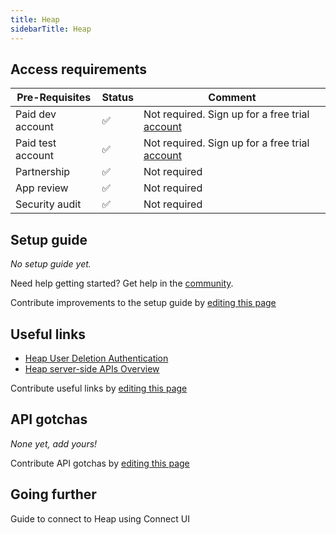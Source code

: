 ```yaml
---
title: Heap
sidebarTitle: Heap
---
```



<Overview />
<PreBuiltTooling />
<PreBuiltUseCases />

## Access requirements
| Pre-Requisites | Status | Comment|
| - | - | - |
| Paid dev account | ✅ | Not required. Sign up for a free trial [account](https://heapanalytics.com/signup?utm_placement=main_nav) |
| Paid test account | ✅ | Not required. Sign up for a free trial [account](https://heapanalytics.com/signup?utm_placement=main_nav) |
| Partnership | ✅ | Not required |
| App review | ✅ | Not required |
| Security audit | ✅ | Not required |


## Setup guide

_No setup guide yet._

<Tip>Need help getting started? Get help in the [community](https://nango.dev/slack).</Tip>

<Note>Contribute improvements to the setup guide by [editing this page](https://github.com/nangohq/nango/tree/master/docs/integrations/all/heap.mdx)</Note>


## Useful links

-   [Heap User Deletion Authentication](https://developers.heap.io/reference/user-deletion#auth)
-   [Heap server-side APIs Overview](https://developers.heap.io/reference/server-side-apis-overview)

<Note>Contribute useful links by [editing this page](https://github.com/nangohq/nango/tree/master/docs/integrations/all/heap.mdx)</Note>

## API gotchas

_None yet, add yours!_

<Note>Contribute API gotchas by [editing this page](https://github.com/nangohq/nango/tree/master/docs/integrations/all/heap.mdx)</Note>

## Going further

<Card title="Connect to Heap with an API Key" icon="link" href="/integrations/all/heap/connect" horizontal>
  Guide to connect to Heap using Connect UI
</Card>